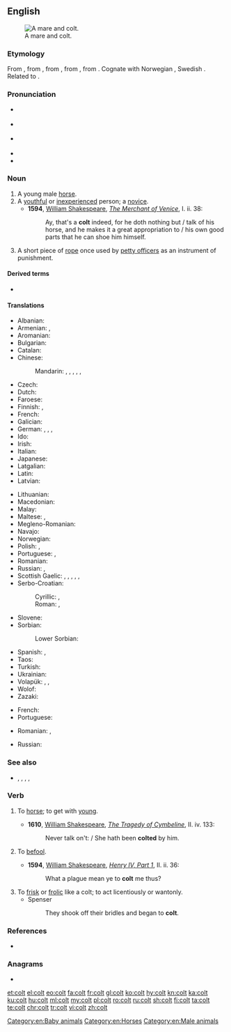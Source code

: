 {{also|colț}}
==English==
{{wikipedia|dab=Colt}}
[[Image:Tinker Stute mit Hengstfohlen.jpg|thumb|right|A mare and colt.]]

===Etymology===
From {{etyl|enm|en}} {{m|enm|colt}}, from {{etyl|ang|en}} {{m|ang|colt||young donkey, young camel}}, from {{etyl|gem-pro|en}} {{m|gem-pro|*kultaz||plump; stump; thick shape, bulb}}, from {{etyl|ine-pro|en}} {{m|ine-pro|*gelt-||something round, pregnant belly, child in the womb}}, from {{m|ine-pro|*gel-||to ball up, amass}}. Cognate with Norwegian {{m|no|kult||treestump}}, Swedish {{m|sv|kult||young boar, boy, lad}}. Related to {{l|en|child}}.

===Pronunciation===
* {{a|UK}} {{IPA|/kɒlt/|lang=en}}
* {{a|RP}} {{IPA|/kəʊlt/|/kɔʊlt/|lang=en}}
* {{a|US}} {{IPA|/koʊlt/|lang=en}}
* {{audio|en-us-colt.ogg|Audio (US)|lang=en}}
* {{rhymes|əʊlt|lang=en}}

===Noun===
{{en-noun}}

# A young male [[horse]].
# A [[youthful]] or [[inexperienced]] person; a [[novice]].
#* '''1594''', [[w: William Shakespeare|William Shakespeare]], ''[[s: The Merchant of Venice|The Merchant of Venice]]'', I. ii. 38:
#*: Ay, that's a '''colt''' indeed, for he doth nothing but / talk of his horse, and he makes it a great appropriation to / his own good parts that he can shoe him himself.
# {{label|en|nautical}} A short piece of [[rope]] once used by [[petty officer]]s as an instrument of punishment.

====Derived terms====
* {{l|en|colt's tooth}}

====Translations====
{{trans-top|young male horse}}
* Albanian: {{t+|sq|mëz}}
* Armenian: {{t+|hy|մտրուկ}}, {{t+|hy|քուռակ}}
* Aromanian: {{t|rup|mãndzu|m}}
* Bulgarian: {{t+|bg|жребче|m|tr=žrebčé}}
* Catalan: {{t|ca|poltre|m}}
* Chinese:
*: Mandarin: {{t+|cmn|駒|sc=Hani}}, {{t+|cmn|驹|tr=jū|sc=Hani}} {{qualifier|colt of filly}}, {{t|cmn|駒子|sc=Hani}}, {{t+|cmn|驹子|tr=jūzi|sc=Hani}}, {{t|cmn|[[小]][[雄]][[馬]]|sc=Hani}}, {{t|cmn|[[小]][[雄]][[马]]|tr=xiǎo xióng mǎ|sc=Hani}}
* Czech: {{t+|cs|hříbě|n}}
* Dutch: {{t|nl|hengstveulen|n}}
* Faroese: {{t|fo|koltur|n}}
* Finnish: {{t+|fi|varsa}}, {{t|fi|orivarsa}}
* French: {{t+|fr|poulain|m}}
* Galician: {{t+|gl|poldro}}
* German: {{t|de|Hengstfohlen|n}}, {{t|de|[[männlich|männliches]] [[Fohlen]]|n}}, {{t|de|[[männlich|männliches]] [[Füllen]]|n}}, {{t|de|Hengstfüllen|n}}
* Ido: {{t+|io|kavalyunulo}}
* Irish: {{t|ga|bromach|m}}
* Italian: {{t+|it|puledro|m}}
* Japanese: {{t|ja|[[雄]]の[[子馬]]|tr=osu no ko-uma|sc=Jpan}}
* Latgalian: {{t|ltg|kumeļs|m}}
* Latin: {{t|la|equuleus|m}}
* Latvian: {{t|lv|kumeļš|m}}
{{trans-mid}}
* Lithuanian: {{t|lt|kumeliukas|m}}
* Macedonian: {{t|mk|ждребе|n|tr=ždrébe|sc=Cyrl}}
* Malay: {{t|ms|kuda jantan muda}}
* Maltese: {{t|mt|mohor|m}}, {{t|mt|felu|m}}
* Megleno-Romanian: {{t|ruq|mǫndz|m}}
* Navajo: {{t|nv|łéʼéyázhí}}
* Norwegian: {{t|no|hingstføll|n}}
* Polish: {{t+|pl|źrebak|m}}, {{t|pl|ogierek|m}}
* Portuguese: {{t+|pt|potro|m}}, {{t+|pt|poldro|m}}
* Romanian: {{t+|ro|mânz|m}}
* Russian: {{t+|ru|жеребёнок|m}} {{qualifier|colt of filly}}, {{t+|ru|жере́бчик|m}}
* Scottish Gaelic: {{t|gd|capall|m}}, {{t|gd|bromach|m}}, {{t|gd|loth|f}}, {{t|gd|lothag|f}}, {{t|gd|searrach|m}}, {{t|gd|biorach(-eich)|m}}
* Serbo-Croatian:
*: Cyrillic: {{t|sh|ждребе|n}}, {{t|sh|ждријебе|f}} {{qualifier|colt of filly}}
*: Roman: {{t+|sh|ždrebe|n}}, {{t+|sh|ždrijebe|n}} {{qualifier|colt of filly}}
* Slovene: {{t+|sl|žrebe|n}}
* Sorbian:
*: Lower Sorbian: {{t|dsb|žrěbc|m}}
* Spanish: {{t|es|potranco|m}}, {{t+|es|potro|m}}
* Taos: {{t|twf|kòw’ȕ’úna}}
* Turkish: {{t+|tr|tay}}
* Ukrainian: {{t|uk|лоша|n|tr=lošá|sc=Cyrl}}
* Volapük: {{qualifier|♂♀}} {{t+|vo|jevodül}}, {{qualifier|♂}} {{t+|vo|hijevodül}}, {{qualifier|♀}} {{t+|vo|jijevodül}}
* Wolof: {{t|wo|mol|alt=mol mi}}
* Zazaki: {{t|zza|estor}}
{{trans-bottom}}

{{trans-top|novice}}
* French: {{t+|fr|jeunot|m}}
* Portuguese: {{t+|pt|novato|m}}
{{trans-mid}}
* Romanian: {{t+|ro|novice|m|f}}, {{t+|ro|începător|m}}
{{trans-bottom}}

{{trans-top|rope}}
* Russian: {{t+|ru|линёк|m}}
{{trans-mid}}
{{trans-bottom}}

===See also===
* {{l|en|stallion}}, {{l|en|mare}}, {{l|en|foal}}, {{l|en|filly}}, {{l|en|horseling}}

===Verb===
{{en-verb}}

# {{label|en|obsolete|transitive}} To [[horse]]; to get with [[young]].
#* '''1610''', [[w: William Shakespeare|William Shakespeare]], ''[[s: The Tragedy of Cymbeline|The Tragedy of Cymbeline]]'', II. iv. 133:
#*: Never talk on't: / She hath been '''colted''' by him.
# {{label|en|obsolete|transitive}} To [[befool]].
#* '''1594''', [[w: William Shakespeare|William Shakespeare]], ''[[s: The First Part of King Henry the Fourth|Henry IV, Part 1]]'', II. ii. 36:
#*: What a plague mean ye to '''colt''' me thus?
# To [[frisk]] or [[frolic]] like a colt; to act licentiously or wantonly.
#* Spenser
#*: They shook off their bridles and began to '''colt'''.

===References===
* {{R:Webster 1913}}

===Anagrams===
* {{l|en|clot}}

[[Category:en:Baby animals]]
[[Category:en:Horses]]
[[Category:en:Male animals]]

[[et:colt]]
[[el:colt]]
[[eo:colt]]
[[fa:colt]]
[[fr:colt]]
[[gl:colt]]
[[ko:colt]]
[[hy:colt]]
[[kn:colt]]
[[ka:colt]]
[[ku:colt]]
[[hu:colt]]
[[ml:colt]]
[[my:colt]]
[[pl:colt]]
[[ro:colt]]
[[ru:colt]]
[[sh:colt]]
[[fi:colt]]
[[ta:colt]]
[[te:colt]]
[[chr:colt]]
[[tr:colt]]
[[vi:colt]]
[[zh:colt]]